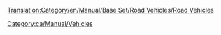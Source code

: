 [[Translation:Category/en/Manual/Base Set/Road Vehicles/Road Vehicles]]

{{en/Bilingual box| Ca
| El articles ralacionats amb els [[ca/Vehicles de carretera|vehicles de carretera]] es llisten aquí.
| ''Articles relating to Road Vehicles, Roads and RV management are listed here.''}}



[[Category:ca/Manual/Vehicles]]